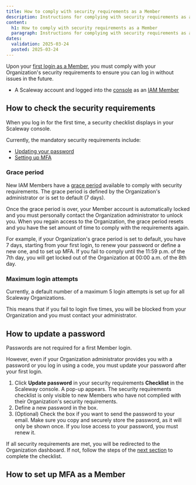 ```yaml
---
title: How to comply with security requirements as a Member
description: Instructions for complying with security requirements as an IAM Member
content:
  h1: How to comply with security requirements as a Member
  paragraph: Instructions for complying with security requirements as an IAM Member
dates:
  validation: 2025-03-24
  posted: 2025-03-24
---
```


Upon your [first login as a Member](/iam/how-to/log-in-as-a-member), you must comply with your Organization's security requirements to ensure you can log in without issues in the future.

<Macro id="requirements" />

- A Scaleway account and logged into the [console](https://console.scaleway.com) as an [IAM Member](/iam/concepts/#member)

## How to check the security requirements

When you log in for the first time, a security checklist displays in your Scaleway console.

<Lightbox src="scaleway-iam-member-sec-req.webp" alt="screenshot of the scaleway console showing a checklist of the few quick steps to follow until you can explore the Scaleway console. 1. Update password - You are required to update your password to stay connected to this Organization. A message box indicated that there is 1 day left to update the password. It warns that once this grace period is up, you will be locked out of the Organization until an administrator unlocks your account. A button prompts to update the password. "/>

Currently, the mandatory security requirements include:

- [Updating your password](#how-to-update-a-password)
- [Setting up MFA](#how-to-set-up-mfa-as-a-member)

### Grace period

New IAM Members have a [grace period](/iam/concepts/#grace-period) available to comply with security requirements. The grace period is defined by the Organization's administrator or is set to default (7 days).

<Message type="important">
Once the grace period is over, your Member account is automatically locked and you must personally contact the Organization administrator to unlock you. When you regain access to the Organization, the grace period resets and you have the set amount of time to comply with the requirements again.
</Message>

For example, if your Organization's grace period is set to default, you have 7 days, starting from your first login, to renew your password or define a new one, and to set up MFA. If you fail to comply until the 11:59 p.m. of the 7th day, you will get locked out of the Organization at 00:00 a.m. of the 8th day.

### Maximum login attempts

Currently, a default number of a maximum 5 login attempts is set up for all Scaleway Organizations.

This means that if you fail to login five times, you will be blocked from your Organization and you must contact your administrator.

## How to update a password

Passwords are not required for a first Member login.

However, even if your Organization administrator provides you with a password or you log in using a code, you must update your password after your first login.

1. Click **Update password** in your security requirements **Checklist** in the Scaleway console. A pop-up appears.
    <Message type="note">
    The security requirements checklist is only visible to new Members who have not complied with their Organization's security requirements.
    </Message>
2. Define a new password in the box.
3. (Optional) Check the box if you want to send the password to your email.
    <Message type="tip">
    Make sure you copy and securely store the password, as it will only be shown once. If you lose access to your password, you must renew it.
    </Message>

If all security requirements are met, you will be redirected to the Organization dashboard. If not, follow the steps of the [next section](#how-to-set-up-mfa-as-a-member) to complete the checklist.

## How to set up MFA as a Member






